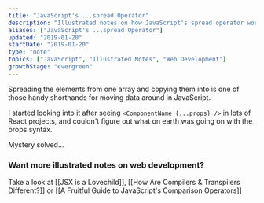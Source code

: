 ```yaml
---
title: "JavaScript's ...spread Operator"
description: "Illustrated notes on how JavaScript's spread operator works"
aliases: ["JavaScript's ...spread Operator"]
updated: "2019-01-20"
startDate: "2019-01-20"
type: "note"
topics: ["JavaScript", "Illustrated Notes", "Web Development"]
growthStage: "evergreen"
---
```



Spreading the elements from one array and copying them into is one of those handy shorthands for moving data around in JavaScript.

I started looking into it after seeing `<ComponentName {...props} />` in lots of React projects, and couldn't figure out what on earth was going on with the props syntax.

Mystery solved...

<RemoteImage
	alt="JavaScript's spread operator copies the content of one array, and dumps them out into another"
	src="https://res.cloudinary.com/dg3gyk0gu/image/upload/c_scale,w_900/v1592262848/maggieappleton.com/egghead-course-notes/Spread.png"
/>

### Want more illustrated notes on web development?

Take a look at [[JSX is a Lovechild]], [[How Are Compilers & Transpilers Different?]] or [[A Fruitful Guide to JavaScript's Comparison Operators]]
